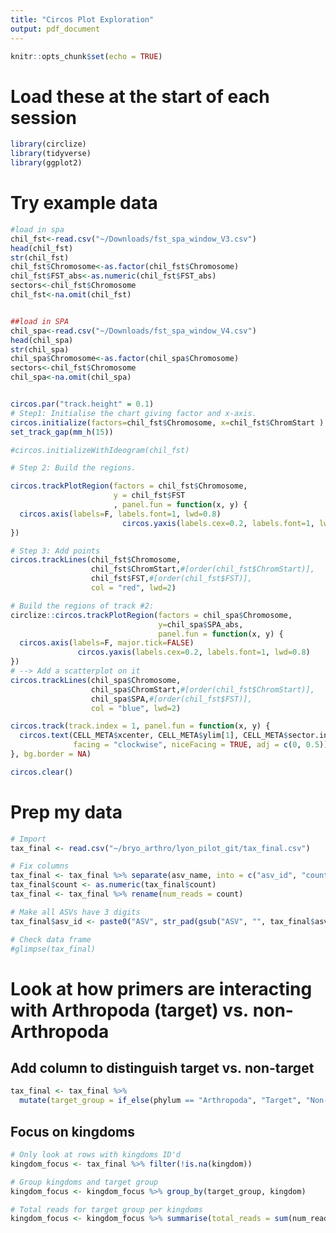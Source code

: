 ```yaml
---
title: "Circos Plot Exploration"
output: pdf_document
---
```


```r
knitr::opts_chunk$set(echo = TRUE)
```

# Load these at the start of each session
```r
library(circlize)
library(tidyverse)
library(ggplot2)
```

# Try example data
```r
#load in spa
chil_fst<-read.csv("~/Downloads/fst_spa_window_V3.csv")
head(chil_fst)
str(chil_fst)
chil_fst$Chromosome<-as.factor(chil_fst$Chromosome)
chil_fst$FST_abs<-as.numeric(chil_fst$FST_abs)
sectors<-chil_fst$Chromosome
chil_fst<-na.omit(chil_fst)


##load in SPA
chil_spa<-read.csv("~/Downloads/fst_spa_window_V4.csv")
head(chil_spa)
str(chil_spa)
chil_spa$Chromosome<-as.factor(chil_spa$Chromosome)
sectors<-chil_fst$Chromosome
chil_spa<-na.omit(chil_spa)


circos.par("track.height" = 0.1)
# Step1: Initialise the chart giving factor and x-axis.
circos.initialize(factors=chil_fst$Chromosome, x=chil_fst$ChromStart )
set_track_gap(mm_h(15)) 

#circos.initializeWithIdeogram(chil_fst)

# Step 2: Build the regions.

circos.trackPlotRegion(factors = chil_fst$Chromosome, 
                       y = chil_fst$FST
                       , panel.fun = function(x, y) {
  circos.axis(labels=F, labels.font=1, lwd=0.8)
                         circos.yaxis(labels.cex=0.2, labels.font=1, lwd=0.8)
})

# Step 3: Add points
circos.trackLines(chil_fst$Chromosome, 
                  chil_fst$ChromStart,#[order(chil_fst$ChromStart)], 
                  chil_fst$FST,#[order(chil_fst$FST)], 
                  col = "red", lwd=2)

# Build the regions of track #2:
circlize::circos.trackPlotRegion(factors = chil_spa$Chromosome, 
                                 y=chil_spa$SPA_abs, 
                                 panel.fun = function(x, y) {
  circos.axis(labels=F, major.tick=FALSE)
               circos.yaxis(labels.cex=0.2, labels.font=1, lwd=0.8)
})
# --> Add a scatterplot on it
circos.trackLines(chil_spa$Chromosome, 
                  chil_spa$ChromStart,#[order(chil_fst$ChromStart)], 
                  chil_spa$SPA,#[order(chil_fst$FST)], 
                  col = "blue", lwd=2)

circos.track(track.index = 1, panel.fun = function(x, y) {
  circos.text(CELL_META$xcenter, CELL_META$ylim[1], CELL_META$sector.index, 
              facing = "clockwise", niceFacing = TRUE, adj = c(0, 0.5))
}, bg.border = NA) 

circos.clear()
```

# Prep my data
```r
# Import
tax_final <- read.csv("~/bryo_arthro/lyon_pilot_git/tax_final.csv")

# Fix columns
tax_final <- tax_final %>% separate(asv_name, into = c("asv_id", "count"), sep = "_count_")
tax_final$count <- as.numeric(tax_final$count)
tax_final <- tax_final %>% rename(num_reads = count)

# Make all ASVs have 3 digits
tax_final$asv_id <- paste0("ASV", str_pad(gsub("ASV", "", tax_final$asv_id), width = 3, pad = "0"))

# Check data frame 
#glimpse(tax_final)
``` 

# Look at how primers are interacting with Arthropoda (target) vs. non-Arthropoda

## Add column to distinguish target vs. non-target
```r
tax_final <- tax_final %>%
  mutate(target_group = if_else(phylum == "Arthropoda", "Target", "Non-target", missing = "Non-target"))
```

## Focus on kingdoms
```r
# Only look at rows with kingdoms ID'd
kingdom_focus <- tax_final %>% filter(!is.na(kingdom))

# Group kingdoms and target group
kingdom_focus <- kingdom_focus %>% group_by(target_group, kingdom)

# Total reads for target group per kingdoms
kingdom_focus <- kingdom_focus %>% summarise(total_reads = sum(num_reads), .groups = "drop")


```









